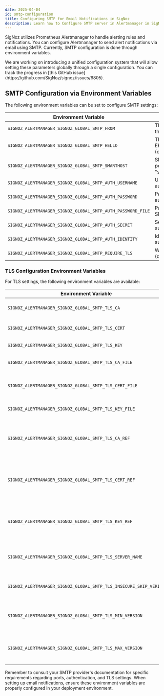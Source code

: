 ```yaml
---
date: 2025-04-04
id: smtp-configuration
title: Configuring SMTP for Email Notifications in SigNoz
description: Learn how to Configure SMTP server in Alertmanager in SigNoz as an administrator
---
```


SigNoz utilizes Prometheus Alertmanager to handle alerting rules and notifications. You can configure Alertmanager to send alert notifications via email using SMTP. Currently, SMTP configuration is done through environment variables.

<Admonition type="info">
We are working on introducing a unified configuration system that will allow setting these parameters globally through a single configuration. You can track the progress in [this GitHub issue](https://github.com/SigNoz/signoz/issues/6805).
</Admonition>

## SMTP Configuration via Environment Variables

The following environment variables can be set to configure SMTP settings:

| Environment Variable | Description |
|---------------------|-------------|
| `SIGNOZ_ALERTMANAGER_SIGNOZ_GLOBAL_SMTP_FROM` | The email address used in the `From` header |
| `SIGNOZ_ALERTMANAGER_SIGNOZ_GLOBAL_SMTP_HELLO` | The hostname sent with EHLO/HELO command (defaults to "localhost") |
| `SIGNOZ_ALERTMANAGER_SIGNOZ_GLOBAL_SMTP_SMARTHOST` | SMTP server address and port (e.g., "smtp.example.com:587") |
| `SIGNOZ_ALERTMANAGER_SIGNOZ_GLOBAL_SMTP_AUTH_USERNAME` | Username for SMTP authentication |
| `SIGNOZ_ALERTMANAGER_SIGNOZ_GLOBAL_SMTP_AUTH_PASSWORD` | Password for SMTP authentication |
| `SIGNOZ_ALERTMANAGER_SIGNOZ_GLOBAL_SMTP_AUTH_PASSWORD_FILE` | Path to file containing SMTP password |
| `SIGNOZ_ALERTMANAGER_SIGNOZ_GLOBAL_SMTP_AUTH_SECRET` | Secret for SMTP authentication |
| `SIGNOZ_ALERTMANAGER_SIGNOZ_GLOBAL_SMTP_AUTH_IDENTITY` | Identity for PLAIN authentication |
| `SIGNOZ_ALERTMANAGER_SIGNOZ_GLOBAL_SMTP_REQUIRE_TLS` | Whether to require TLS (defaults to true) |

### TLS Configuration Environment Variables

For TLS settings, the following environment variables are available:

| Environment Variable | Description |
|---------------------|-------------|
| `SIGNOZ_ALERTMANAGER_SIGNOZ_GLOBAL_SMTP_TLS_CA` | Text of the CA certificate |
| `SIGNOZ_ALERTMANAGER_SIGNOZ_GLOBAL_SMTP_TLS_CERT` | Text of the client certificate |
| `SIGNOZ_ALERTMANAGER_SIGNOZ_GLOBAL_SMTP_TLS_KEY` | Text of the client key |
| `SIGNOZ_ALERTMANAGER_SIGNOZ_GLOBAL_SMTP_TLS_CA_FILE` | Path to CA certificate file |
| `SIGNOZ_ALERTMANAGER_SIGNOZ_GLOBAL_SMTP_TLS_CERT_FILE` | Path to client certificate file |
| `SIGNOZ_ALERTMANAGER_SIGNOZ_GLOBAL_SMTP_TLS_KEY_FILE` | Path to client key file |
| `SIGNOZ_ALERTMANAGER_SIGNOZ_GLOBAL_SMTP_TLS_CA_REF` | Name of secret in secret manager to use as CA certificate |
| `SIGNOZ_ALERTMANAGER_SIGNOZ_GLOBAL_SMTP_TLS_CERT_REF` | Name of secret in secret manager to use as client certificate |
| `SIGNOZ_ALERTMANAGER_SIGNOZ_GLOBAL_SMTP_TLS_KEY_REF` | Name of secret in secret manager to use as client key |
| `SIGNOZ_ALERTMANAGER_SIGNOZ_GLOBAL_SMTP_TLS_SERVER_NAME` | Server name for SNI and certificate verification |
| `SIGNOZ_ALERTMANAGER_SIGNOZ_GLOBAL_SMTP_TLS_INSECURE_SKIP_VERIFY` | Skip TLS verification (use with caution) |
| `SIGNOZ_ALERTMANAGER_SIGNOZ_GLOBAL_SMTP_TLS_MIN_VERSION` | Minimum TLS version (e.g., "TLS12", "TLS13") |
| `SIGNOZ_ALERTMANAGER_SIGNOZ_GLOBAL_SMTP_TLS_MAX_VERSION` | Maximum TLS version (e.g., "TLS12", "TLS13") |

Remember to consult your SMTP provider's documentation for specific requirements regarding ports, authentication, and TLS settings. When setting up email notifications, ensure these environment variables are properly configured in your deployment environment.

